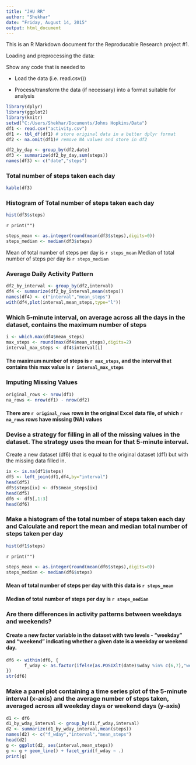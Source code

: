 ```yaml
---
title: "JHU RR"
author: "Shekhar"
date: "Friday, August 14, 2015"
output: html_document
---
```


This is an R Markdown document for the Reproducable Research project #1.

Loading and preprocessing the data:

Show any code that is needed to

   * Load the data (i.e. read.csv())

   * Process/transform the data (if necessary) into a format suitable for analysis


```r
library(dplyr)
library(ggplot2)
library(knitr)
setwd("C:/Users/Shekhar/Documents/Johns Hopkins/Data")
df1 <- read.csv("activity.csv")
df1 <- tbl_df(df1) # store original data in a better dplyr format
df2 <- na.omit(df1)# remove NA values and store in df2

df2_by_day <- group_by(df2,date)
df3 <- summarize(df2_by_day,sum(steps))
names(df3) <- c("date","steps")
```
### Total number of steps taken each day
```r
kable(df3)
```

### Histogram of Total number of steps taken each day
```r
hist(df3$steps)
```


`r print("")`
```r
steps_mean <- as.integer(round(mean(df3$steps),digits=0))
steps_median <- median(df3$steps)
```

Mean of total number of steps per day is `r steps_mean`
Median of total number of steps per day is `r steps_median`

  
### Average Daily Activity Pattern
```r
df2_by_interval <- group_by(df2,interval)
df4 <- summarize(df2_by_interval,mean(steps))
names(df4) <- c("interval","mean_steps")
with(df4,plot(interval,mean_steps,type="l"))
```

### Which 5-minute interval, on average across all the days in the dataset, contains the maximum number of steps
```r
i <- which.max(df4$mean_steps)
max_steps <- round(max(df4$mean_steps),digits=2)
interval_max_steps <- df4$interval[i]
```
#### The maximum number of steps is `r max_steps`, and the interval that contains this max value is `r interval_max_steps`

### Imputing Missing Values
```r
original_rows <- nrow(df1)
na_rows <- nrow(df1) - nrow(df2)
```
#### There are `r original_rows` rows in the original Excel data file, of which `r na_rows` rows have missing (NA) values 

### Devise a strategy for filling in all of the missing values in the dataset. The strategy uses the mean for that 5-minute interval.

Create a new dataset (df6) that is equal to the original dataset (df1) but with the missing data filled in.

```r
ix <- is.na(df1$steps)
df5 <- left_join(df1,df4,by="interval")
head(df5)
df5$steps[ix] <- df5$mean_steps[ix]
head(df5)
df6 <- df5[,1:3]
head(df6)
```

### Make a histogram of the total number of steps taken each day and Calculate and report the mean and median total number of steps taken per day

```r
hist(df1$steps)
```

`r print("")`
```r
steps_mean <- as.integer(round(mean(df6$steps),digits=0))
steps_median <- median(df6$steps)
```

#### Mean of total number of steps per day with this data is `r steps_mean`
#### Median of total number of steps per day is `r steps_median`

### Are there differences in activity patterns between weekdays and weekends?

#### Create a new factor variable in the dataset with two levels - "weekday" and "weekend" indicating whether a given date is a weekday or weekend day.
```r
df6 <- within(df6, {
       f_wday <- as.factor(ifelse(as.POSIXlt(date)$wday %in% c(6,7),"weekend","weekday"))
})
str(df6)
```

### Make a panel plot containing a time series plot of the 5-minute interval (x-axis) and the average number of steps taken, averaged across all weekday days or weekend days (y-axis)

```r
d1 <- df6
d1_by_wday_interval <- group_by(d1,f_wday,interval)
d2 <- summarize(d1_by_wday_interval,mean(steps))
names(d2) <- c("f_wday","interval","mean_steps")
head(d2)
g <- ggplot(d2, aes(interval,mean_steps))
g <- g + geom_line() + facet_grid(f_wday ~ .)
print(g)
```


